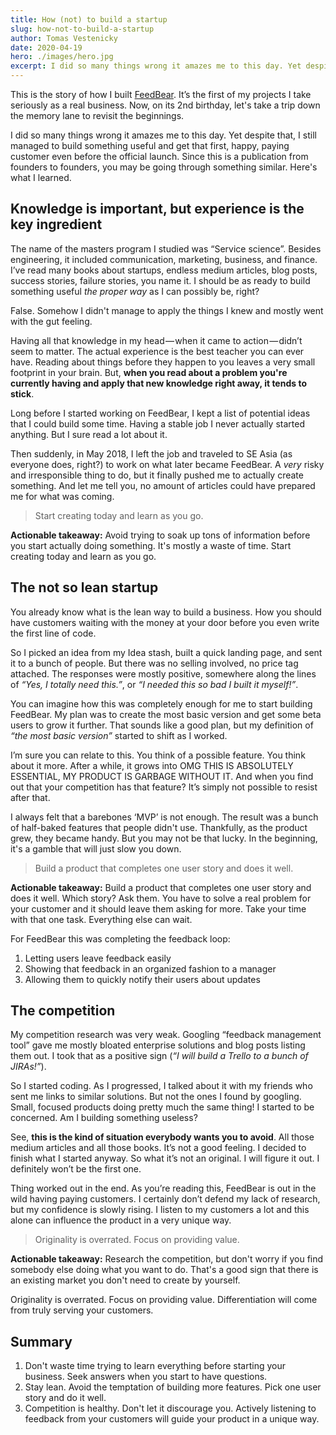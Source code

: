 ```yaml
---
title: How (not) to build a startup
slug: how-not-to-build-a-startup
author: Tomas Vestenicky
date: 2020-04-19
hero: ./images/hero.jpg
excerpt: I did so many things wrong it amazes me to this day. Yet despite that, I still managed to build something useful.
---
```


This is the story of how I built [FeedBear](https://www.feedbear.com/). It’s the first of my projects I take seriously as a real business. Now, on its 2nd birthday, let's take a trip down the memory lane to revisit the beginnings.

I did so many things wrong it amazes me to this day. Yet despite that, I still managed to build something useful and get that first, happy, paying customer even before the official launch. Since this is a publication from founders to founders, you may be going through something similar. Here's what I learned.

## Knowledge is important, but experience is the key ingredient

The name of the masters program I studied was “Service science”. Besides engineering, it included communication, marketing, business, and finance. I’ve read many books about startups, endless medium articles, blog posts, success stories, failure stories, you name it. I should be as ready to build something useful _the proper way_ as I can possibly be, right?

False. Somehow I didn't manage to apply the things I knew and mostly went with the gut feeling.

Having all that knowledge in my head — when it came to action — didn’t seem to matter. The actual experience is the best teacher you can ever have. Reading about things before they happen to you leaves a very small footprint in your brain. But, **when you read about a problem you're currently having and apply that new knowledge right away, it tends to stick**.

Long before I started working on FeedBear, I kept a list of potential ideas that I could build some time. Having a stable job I never actually started anything. But I sure read a lot about it.

Then suddenly, in May 2018, I left the job and traveled to SE Asia (as everyone does, right?) to work on what later became FeedBear. A _very_ risky and irresponsible thing to do, but it finally pushed me to actually create something. And let me tell you, no amount of articles could have prepared me for what was coming.

> Start creating today and learn as you go.

**Actionable takeaway:** Avoid trying to soak up tons of information before you start actually doing something. It's mostly a waste of time. Start creating today and learn as you go.

## The not so lean startup

You already know what is the lean way to build a business. How you should have customers waiting with the money at your door before you even write the first line of code.

So I picked an idea from my Idea stash, built a quick landing page, and sent it to a bunch of people. But there was no selling involved, no price tag attached. The responses were mostly positive, somewhere along the lines of _“Yes, I totally need this.”_, or _“I needed this so bad I built it myself!”_.

You can imagine how this was completely enough for me to start building FeedBear. My plan was to create the most basic version and get some beta users to grow it further. That sounds like a good plan, but my definition of _“the most basic version”_ started to shift as I worked.

I’m sure you can relate to this. You think of a possible feature. You think about it more. After a while, it grows into OMG THIS IS ABSOLUTELY ESSENTIAL, MY PRODUCT IS GARBAGE WITHOUT IT. And when you find out that your competition has that feature? It’s simply not possible to resist after that.

I always felt that a barebones ‘MVP’ is not enough. The result was a bunch of half-baked features that people didn't use. Thankfully, as the product grew, they became handy. But you may not be that lucky. In the beginning, it's a gamble that will just slow you down.

> Build a product that completes one user story and does it well.

**Actionable takeaway:** Build a product that completes one user story and does it well. Which story? Ask them. You have to solve a real problem for your customer and it should leave them asking for more. Take your time with that one task. Everything else can wait.

For FeedBear this was completing the feedback loop:

1.  Letting users leave feedback easily
2.  Showing that feedback in an organized fashion to a manager
3.  Allowing them to quickly notify their users about updates

## The competition

My competition research was very weak. Googling “feedback management tool” gave me mostly bloated enterprise solutions and blog posts listing them out. I took that as a positive sign (_“I will build a Trello to a bunch of JIRAs!”_).

So I started coding. As I progressed, I talked about it with my friends who sent me links to similar solutions. But not the ones I found by googling. Small, focused products doing pretty much the same thing! I started to be concerned. Am I building something useless?

See, **this is the kind of situation everybody wants you to avoid**. All those medium articles and all those books. It’s not a good feeling. I decided to finish what I started anyway. So what it’s not an original. I will figure it out. I definitely won’t be the first one.

Thing worked out in the end. As you’re reading this, FeedBear is out in the wild having paying customers. I certainly don’t defend my lack of research, but my confidence is slowly rising. I listen to my customers a lot and this alone can influence the product in a very unique way.

> Originality is overrated. Focus on providing value.

**Actionable takeaway:** Research the competition, but don't worry if you find somebody else doing what you want to do. That's a good sign that there is an existing market you don't need to create by yourself.

Originality is overrated. Focus on providing value. Differentiation will come from truly serving your customers.

## Summary

1.  Don't waste time trying to learn everything before starting your business. Seek answers when you start to have questions.
2.  Stay lean. Avoid the temptation of building more features. Pick one user story and do it well.
3.  Competition is healthy. Don't let it discourage you. Actively listening to feedback from your customers will guide your product in a unique way.
